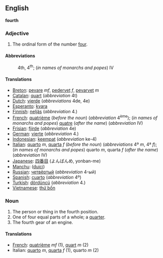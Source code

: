 ==English==
'''fourth'''

===Adjective===

# The ordinal form of the number [[four]].

====Abbreviations====
:4th, 4<sup>th</sup>; (''in names of monarchs and popes'') IV

====Translations====

*[[Breton]]: [[pevare]] ''mf'', [[pedervet]] ''f'', [[pevarvet]] ''m''
*[[Catalan]]: [[quart]] (''abbreviation'' 4t)
*[[Dutch]]: [[vierde]] (''abbreviations'' 4de, 4e)
*[[Esperanto]]: [[kvara]]
*[[Finnish]]: [[neljäs]] (''abbreviation'' 4.)
*[[French]]: [[quatrième]] (''before the noun'') (''abbreviation'' 4<sup>ème</sup>); (''in names of monarchs and popes'') [[quatre]] (''after the name'') (''abbreviation'' IV) 
*[[Frisian]]: [[fjirde]] (''abbreviation'' 4e)
*[[German]]: [[vierte]] (''abbreviation'' 4.)
*[[Indonesian]]: [[keempat]] (''abbreviation'' ke-4)
*[[Italian]]: [[quarto]] ''m'', [[quarta]] ''f'' (''before the noun'') (''abbreviations'' 4º ''m'', 4ª ''f''); (''in names of monarchs and popes'') quarto ''m'', quarta ''f'' (''after the name'') (''abbreviation'' IV)
*[[Japanese]]: [[四番目]] (よんばんめ, yonban-me)
*[[Manchu]]: ([[duici]])
*[[Russian]]: [[четвёртый]] (''abbreviation'' 4-ый)
*[[Spanish]]: [[cuarto]] (''abbreviation'' 4º)
*[[Turkish]]: [[dördüncü]] (''abbreviation'' 4.)
*[[Vietnamese]]: [[thứ bốn]]

===Noun===

#The person or thing in the fourth position.
#One of four equal parts of a whole; a [[quarter]].
#The fourth gear of an engine.

====Translations====

*[[French]]: [[quatrième]] ''mf'' (1), [[quart]] ''m'' (2)
* Italian: [[quarto]] ''m'', [[quarta]] ''f'' (1), quarto ''m'' (2)